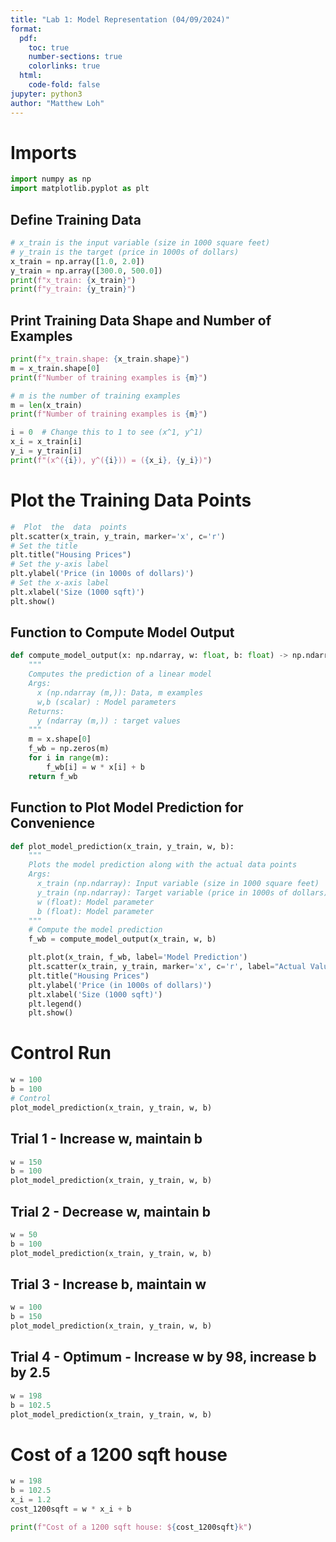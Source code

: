 ```yaml
---
title: "Lab 1: Model Representation (04/09/2024)"
format:
  pdf:
    toc: true
    number-sections: true
    colorlinks: true
  html:
    code-fold: false
jupyter: python3
author: "Matthew Loh"
---
```


# Imports
```python
import numpy as np
import matplotlib.pyplot as plt
```

## Define Training Data
```python
# x_train is the input variable (size in 1000 square feet)
# y_train is the target (price in 1000s of dollars)
x_train = np.array([1.0, 2.0])
y_train = np.array([300.0, 500.0])
print(f"x_train: {x_train}")
print(f"y_train: {y_train}")
```

## Print Training Data Shape and Number of Examples
```python
print(f"x_train.shape: {x_train.shape}")
m = x_train.shape[0]
print(f"Number of training examples is {m}")

# m is the number of training examples
m = len(x_train)
print(f"Number of training examples is {m}")

i = 0  # Change this to 1 to see (x^1, y^1)
x_i = x_train[i]
y_i = y_train[i]
print(f"(x^({i}), y^({i})) = ({x_i}, {y_i})")
```

# Plot the Training Data Points
```python
#  Plot  the  data  points
plt.scatter(x_train, y_train, marker='x', c='r')
# Set the title
plt.title("Housing Prices")
# Set the y-axis label
plt.ylabel('Price (in 1000s of dollars)')
# Set the x-axis label
plt.xlabel('Size (1000 sqft)')
plt.show()
```

## Function to Compute Model Output
```python
def compute_model_output(x: np.ndarray, w: float, b: float) -> np.ndarray:
    """
    Computes the prediction of a linear model
    Args:
      x (np.ndarray (m,)): Data, m examples
      w,b (scalar) : Model parameters
    Returns:
      y (ndarray (m,)) : target values
    """
    m = x.shape[0]
    f_wb = np.zeros(m)
    for i in range(m):
        f_wb[i] = w * x[i] + b
    return f_wb
```

## Function to Plot Model Prediction for Convenience
```python
def plot_model_prediction(x_train, y_train, w, b):
    """
    Plots the model prediction along with the actual data points
    Args:
      x_train (np.ndarray): Input variable (size in 1000 square feet)
      y_train (np.ndarray): Target variable (price in 1000s of dollars)
      w (float): Model parameter
      b (float): Model parameter
    """
    # Compute the model prediction
    f_wb = compute_model_output(x_train, w, b)

    plt.plot(x_train, f_wb, label='Model Prediction')
    plt.scatter(x_train, y_train, marker='x', c='r', label="Actual Values")
    plt.title("Housing Prices")
    plt.ylabel('Price (in 1000s of dollars)')
    plt.xlabel('Size (1000 sqft)')
    plt.legend()
    plt.show()
```
# Control Run
```python
w = 100
b = 100
# Control
plot_model_prediction(x_train, y_train, w, b)
```

## Trial 1 - Increase w, maintain b
```python
w = 150
b = 100
plot_model_prediction(x_train, y_train, w, b)
```

## Trial 2 - Decrease w, maintain b
```python
w = 50
b = 100
plot_model_prediction(x_train, y_train, w, b)
```

## Trial 3 - Increase b, maintain w
```python
w = 100
b = 150
plot_model_prediction(x_train, y_train, w, b)
```

## Trial 4 - Optimum - Increase w by 98, increase b by 2.5
```python
w = 198
b = 102.5
plot_model_prediction(x_train, y_train, w, b)
```

# Cost of a 1200 sqft house
```python
w = 198
b = 102.5
x_i = 1.2
cost_1200sqft = w * x_i + b

print(f"Cost of a 1200 sqft house: ${cost_1200sqft}k")
```